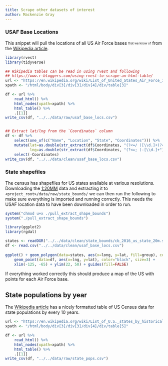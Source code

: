 ```yaml
---
title: Scrape other datasets of interest
author: Mackenzie Gray
---
```


### USAF Base Locations

This snippet will pull the locations of all US Air Force bases <sub><sup>that we know of</sup></sub> from the [Wikipedia article](https://en.wikipedia.org/wiki/List_of_United_States_Air_Force_installations).

```r
library(rvest)
library(tidyverse)

## Wikipedia tables can be read in using rvest and following
## https://www.r-bloggers.com/using-rvest-to-scrape-an-html-table/
url <- "https://en.wikipedia.org/wiki/List_of_United_States_Air_Force_installations"
xpath <- "/html/body/div[3]/div[3]/div[4]/div/table[3]"

df <- url %>%
    read_html() %>%
    html_nodes(xpath=xpath) %>%
    html_table() %>%
    .[[1]]
write_csv(df, "../../data/raw/usaf_base_locs.csv")


## Extract lat/lng from the `Coordinates` column
df <- df %>%
    select(one_of(c("Name", "Location", "State", "Coordinates"))) %>%
    mutate(lat=as.double(str_extract(df$Coordinates, "(?<=/ )[\\d.]+(?=;)")),
           lng=as.double(str_extract(df$Coordinates, "(?<=; )-[\\d.]+"))) %>%
    select(-Coordinates)
write_csv(df, "../../data/clean/usaf_base_locs.csv")
```

### State shapefiles

The census has shapefiles for US states available at various resolutions. Downloading the [1:20MM](http://www2.census.gov/geo/tiger/GENZ2016/shp/cb_2016_us_state_20m.zip) data and extracting it to `<project_root>/data/raw/state_bounds/` we can then run the following to make sure everything is imported and running correctly. This needs the USAF location data to have been downloaded in order to run. 

```r
system("chmod u+x ./pull_extract_shape_bounds")
system("./pull_extract_shape_bounds")

library(ggplot2)
library(rgdal)

states <- readOGR("../../data/clean/state_bounds/cb_2016_us_state_20m.shp", layer="cb_2016_us_state_20m")
df <- read.csv("../../data/clean/usaf_base_locs.csv")
    
ggplot() + geom_polygon(data=states, aes(x=long, y=lat, fill=group), color="black") +
    geom_point(data=df, aes(x=lng, y=lat), color="black", size=3) +
    xlim(-125, -65) + ylim(22, 50) + guides(fill=FALSE)

```

If everything worked correctly this should produce a map of the US with points for each Air Force base.

## State populations by year

The [Wikipedia article](https://en.wikipedia.org/wiki/List_of_U.S._states_by_historical_population) has a nicely formatted table of US Census data for state populations by every 10 years.

```r
url <- "https://en.wikipedia.org/wiki/List_of_U.S._states_by_historical_population" 
xpath <- "/html/body/div[3]/div[3]/div[4]/div/table[5]"

df <- url %>%
    read_html() %>%
    html_nodes(xpath=xpath) %>%
    html_table() %>%
    .[[1]]
write_csv(df, "../../data/raw/state_pops.csv")
```
